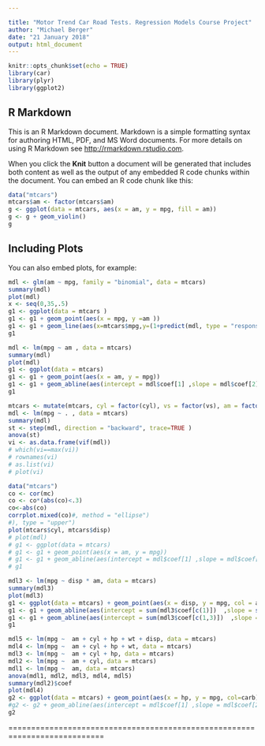 ```yaml
---

title: "Motor Trend Car Road Tests. Regression Models Course Project"
author: "Michael Berger"
date: "21 January 2018"
output: html_document
---
```


```r
knitr::opts_chunk$set(echo = TRUE)
library(car)
library(plyr)
library(ggplot2)
```

## R Markdown

This is an R Markdown document. Markdown is a simple formatting syntax for authoring HTML, PDF, and MS Word documents. For more details on using R Markdown see <http://rmarkdown.rstudio.com>.

When you click the **Knit** button a document will be generated that includes both content as well as the output of any embedded R code chunks within the document. You can embed an R code chunk like this:

```r
data("mtcars")
mtcars$am <- factor(mtcars$am)
g <- ggplot(data = mtcars, aes(x = am, y = mpg, fill = am))
g <- g + geom_violin()
g

```

## Including Plots

You can also embed plots, for example:

```r
mdl <- glm(am ~ mpg, family = "binomial", data = mtcars)
summary(mdl)
plot(mdl)
x <- seq(0,35,.5)
g1 <- ggplot(data = mtcars )
g1 <- g1 + geom_point(aes(x = mpg, y =am ))
g1 <- g1 + geom_line(aes(x=mtcars$mpg,y=(1+predict(mdl, type = "response"))), col = "red")
g1
```

```r
mdl <- lm(mpg ~ am , data = mtcars)
summary(mdl)
plot(mdl)
g1 <- ggplot(data = mtcars)
g1 <- g1 + geom_point(aes(x = am, y = mpg))
g1 <- g1 + geom_abline(aes(intercept = mdl$coef[1] ,slope = mdl$coef[2]), col = "red")
g1
```

```r

mtcars <- mutate(mtcars, cyl = factor(cyl), vs = factor(vs), am = factor(am), gear = factor(gear), carb = factor(carb))
mdl <- lm(mpg ~ . , data = mtcars)
summary(mdl)
st <- step(mdl, direction = "backward", trace=TRUE )
anova(st)
vi <- as.data.frame(vif(mdl))
# which(vi==max(vi))
# rownames(vi)
# as.list(vi)
# plot(vi)
```

```r
data("mtcars")
co <- cor(mc)
co <- co*(abs(co)<.3)
co<-abs(co)
corrplot.mixed(co)#, method = "ellipse")
#), type = "upper")
plot(mtcars$cyl, mtcars$disp)
# plot(mdl)
# g1 <- ggplot(data = mtcars)
# g1 <- g1 + geom_point(aes(x = am, y = mpg))
# g1 <- g1 + geom_abline(aes(intercept = mdl$coef[1] ,slope = mdl$coef[2]), col = "red")
# g1
```

```r
mdl3 <- lm(mpg ~ disp * am, data = mtcars)
summary(mdl3)
plot(mdl3)
g1 <- ggplot(data = mtcars) + geom_point(aes(x = disp, y = mpg, col = am))
g1 <- g1 + geom_abline(aes(intercept = sum(mdl3$coef[c(1)])  ,slope = sum(mdl3$coef[c(2)]), col="salmon"))
g1 <- g1 + geom_abline(aes(intercept = sum(mdl3$coef[c(1,3)])  ,slope = sum(mdl3$coef[c(2,4)]), col = "blue"))
g1
```


```r
mdl5 <- lm(mpg ~  am + cyl + hp + wt + disp, data = mtcars)
mdl4 <- lm(mpg ~  am + cyl + hp + wt, data = mtcars)
mdl3 <- lm(mpg ~  am + cyl + hp, data = mtcars)
mdl2 <- lm(mpg ~  am + cyl, data = mtcars)
mdl1 <- lm(mpg ~  am, data = mtcars)
anova(mdl1, mdl2, mdl3, mdl4, mdl5)
summary(mdl2)$coef
plot(mdl4)
g2 <- ggplot(data = mtcars) + geom_point(aes(x = hp, y = mpg, col=carb))
#g2 <- g2 + geom_abline(aes(intercept = mdl$coef[1] ,slope = mdl$coef[2]), col = "red")
g2
```





===========================================================================
